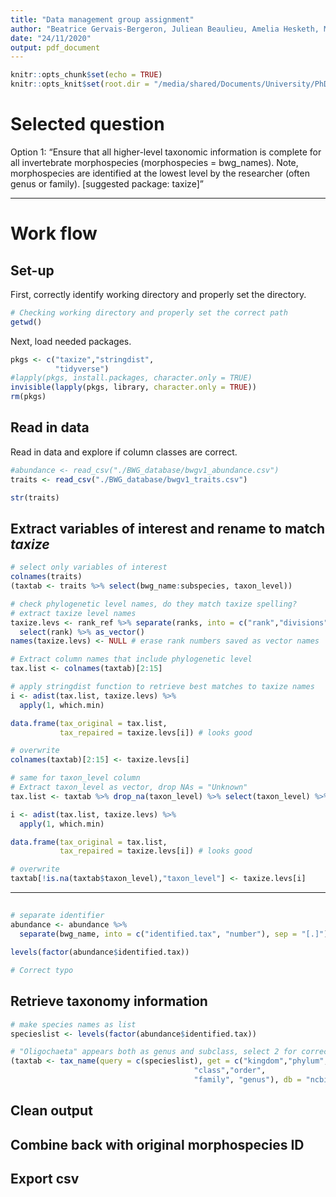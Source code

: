 ```yaml
---
title: "Data management group assignment"
author: "Beatrice Gervais-Bergeron, Juliean Beaulieu, Amelia Hesketh, Masumi Stadler"
date: "24/11/2020"
output: pdf_document
---
```


```r
knitr::opts_chunk$set(echo = TRUE)
knitr::opts_knit$set(root.dir = "/media/shared/Documents/University/PhD/Courses/DataManagement/Activity_Session5")
```

# Selected question

Option 1: "Ensure that all higher-level taxonomic information is complete for all invertebrate morphospecies (morphospecies = bwg_names). Note, morphospecies are identified at the lowest level by the researcher (often genus or family). [suggested package: taxize]"

---

# Work flow
## Set-up

First, correctly identify working directory and properly set the directory.
```r
# Checking working directory and properly set the correct path
getwd()
```

Next, load needed packages.
```r
pkgs <- c("taxize","stringdist", 
          "tidyverse")
#lapply(pkgs, install.packages, character.only = TRUE)
invisible(lapply(pkgs, library, character.only = TRUE))
rm(pkgs)
```

## Read in data

Read in data and explore if column classes are correct.
```r
#abundance <- read_csv("./BWG_database/bwgv1_abundance.csv")
traits <- read_csv("./BWG_database/bwgv1_traits.csv")

str(traits)
```

## Extract variables of interest and rename to match *taxize*

```r
# select only variables of interest
colnames(traits)
(taxtab <- traits %>% select(bwg_name:subspecies, taxon_level))
```

```r
# check phylogenetic level names, do they match taxize spelling?
# extract taxize level names
taxize.levs <- rank_ref %>% separate(ranks, into = c("rank","divisions"), sep = ",") %>% 
  select(rank) %>% as_vector()
names(taxize.levs) <- NULL # erase rank numbers saved as vector names

# Extract column names that include phylogenetic level
tax.list <- colnames(taxtab)[2:15]

# apply stringdist function to retrieve best matches to taxize names
i <- adist(tax.list, taxize.levs) %>% 
  apply(1, which.min)

data.frame(tax_original = tax.list,
           tax_repaired = taxize.levs[i]) # looks good

# overwrite
colnames(taxtab)[2:15] <- taxize.levs[i]

# same for taxon_level column
# Extract taxon_level as vector, drop NAs = "Unknown"
tax.list <- taxtab %>% drop_na(taxon_level) %>% select(taxon_level) %>% as_vector()

i <- adist(tax.list, taxize.levs) %>% 
  apply(1, which.min)

data.frame(tax_original = tax.list,
           tax_repaired = taxize.levs[i]) # looks good

# overwrite
taxtab[!is.na(taxtab$taxon_level),"taxon_level"] <- taxize.levs[i]

```

---

##

```r
# separate identifier
abundance <- abundance %>%
  separate(bwg_name, into = c("identified.tax", "number"), sep = "[.]")

levels(factor(abundance$identified.tax))
```

```r
# Correct typo

```


## Retrieve taxonomy information


```r
# make species names as list
specieslist <- levels(factor(abundance$identified.tax))

# "Oligochaeta" appears both as genus and subclass, select 2 for correct classification
(taxtab <- tax_name(query = c(specieslist), get = c("kingdom","phylum",
                                         "class","order",
                                         "family", "genus"), db = "ncbi"))
```

## Clean output

## Combine back with original morphospecies ID

## Export csv
